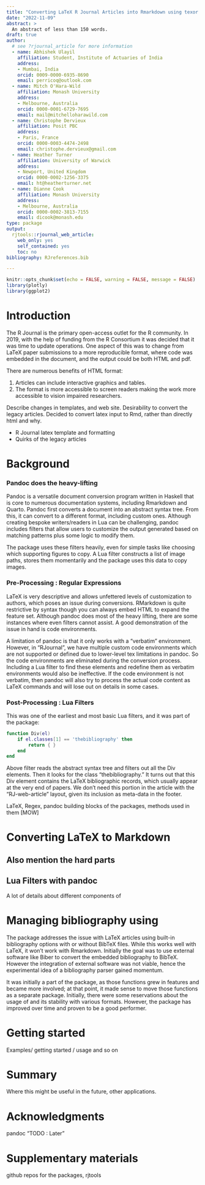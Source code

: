 ```yaml
---
title: "Converting LaTeX R Journal Articles into Rmarkdown using texor and rebib"
date: "2022-11-09"
abstract: >
  An abstract of less than 150 words.
draft: true
author:  
  # see ?rjournal_article for more information
  - name: Abhishek Ulayil
    affiliation: Student, Institute of Actuaries of India
    address:
    - Mumbai, India
    orcid: 0009-0000-6935-8690
    email: perricoq@outlook.com
  - name: Mitch O'Hara-Wild
    affiliation: Monash University
    address:
    - Melbourne, Australia
    orcid: 0000-0001-6729-7695
    email: mail@mitchelloharawild.com
  - name: Christophe Dervieux
    affiliation: Posit PBC
    address:
    - Paris, France
    orcid: 0000-0003-4474-2498
    email: christophe.dervieux@gmail.com
  - name: Heather Turner
    affiliation: University of Warwick
    address:
    - Newport, United Kingdom
    orcid: 0000-0002-1256-3375
    email: ht@heatherturner.net
  - name: Dianne Cook
    affiliation: Monash University
    address:
    - Melbourne, Australia
    orcid: 0000-0002-3813-7155
    email: dicook@monash.edu
type: package
output: 
  rjtools::rjournal_web_article:
    web_only: yes
    self_contained: yes
    toc: no
bibliography: RJreferences.bib

---
```


```r
knitr::opts_chunk$set(echo = FALSE, warning = FALSE, message = FALSE)
library(plotly)
library(ggplot2)
```

# Introduction

The R Journal is the primary open-access outlet for the R community. In 2019, with the help of funding from the R Consortium it was decided that it was time to update operations. One aspect of this was to change from LaTeX paper submissions to a more reproducible format, where code was embedded in the document, and the output could be both HTML and pdf. 

There are numerous benefits of HTML format: 

1. Articles can include interactive graphics and tables.
2. The format is more accessible to screen readers making the work more accessible to vision impaired researchers.

<!-- traditional HTML is the most universally accessible format - Australian Human Rights Commission https://humanrights.gov.au/our-work/disability-rights/world-wide-web-access-disability-discrimination-act-advisory-notes-ver and https://printdisability.org -->

Describe changes in templates, and web site. Desirability to convert the legacy articles. Decided to convert latex input to Rmd, rather than directly html and why.

- R Journal latex template and formatting
- Quirks of the legacy articles

# Background


### Pandoc does the heavy-lifting

Pandoc is a versatile document conversion program written in Haskell that is core
to numerous documentation systems, including Rmarkdown and Quarto. Pandoc first 
converts a document into an abstract syntax tree. From this, it can convert to a
different format, including custom ones. Although creating bespoke writers/readers
in Lua can be challenging, pandoc includes filters that allow users to customize 
the output generated based on matching patterns plus some logic to modify them. 

The \CRANpkg{texor} package uses these filters heavily, even for simple tasks like choosing
which supporting figures to copy. A Lua filter constructs a list of image paths, 
stores them momentarily and the package uses this data to copy images.


### Pre-Processing : Regular Expressions 

LaTeX is very descriptive and allows unfettered levels of customization to authors,
which poses an issue during conversions. RMarkdown is quite restrictive by 
syntax though you can always embed HTML to expand the feature set. Although 
pandoc does most of the heavy lifting, there are some instances where even 
filters cannot assist. A good demonstration of the issue in hand is code 
environments.

A limitation of pandoc is that it only works with a "verbatim" environment. 
However, in "RJournal",  we have multiple custom code environments which are not
supported or defined due to lower-level tex limitations in pandoc. So the code 
environments are eliminated during the conversion process. Including a Lua filter
to find these elements and redefine them as verbatim environments would also be 
ineffective. If the code environment is not verbatim, then pandoc will also try 
to process the actual code content as LaTeX commands and will lose out on 
details in some cases. 	

### Post-Processing : Lua Filters

This was one of the earliest and most basic Lua filters, and it was part of the 
\CRANpkg{texor} package:

```Lua
function Div(el)
    if el.classes[1] == 'thebibliography' then
        return { }
    end
end
```

Above filter reads the abstract syntax tree and filters out all the Div elements.
Then it looks for the class "thebibliography." It turns out that this Div element 
contains the LaTeX bibliographic records, which usually appear at the very end 
of papers. We don't need this portion in the article with the "RJ-web-article" 
layout,  given its inclusion as meta-data in the footer.


LaTeX, Regex, pandoc
building blocks of the packages, methods used in them [MOW]

# Converting LaTeX to Markdown

## Also mention the hard parts
## Lua Filters with pandoc
A lot of details about different components of \CRANpkg{texor}

# Managing bibliography using \CRANpkg{rebib}

The \CRANpkg{rebib} package addresses the issue with LaTeX articles using 
built-in bibliography options with or without BibTeX files. While this works 
well with LaTeX, it won't work with Rmarkdown. Initially the goal was to use 
external software like Biber to convert the embedded bibliography to BibTeX. 
However the integration of external software was not viable, hence the 
experimental idea of a bibliography parser gained momentum. 

It was initially a part of the \CRANpkg{texor} package, as those functions grew 
in features and became more involved; at that point, it made sense to move those
functions as a separate package. Initially, there were some reservations about 
the usage of \CRANpkg{rebib} and its stability with various formats. However,
the package has improved over time and proven to be a good performer.


# Getting started 
 
 Examples/ getting started / usage and so on
 
# Summary

Where this might be useful in the future, other applications.

# Acknowledgments
pandoc
 "TODO : Later"
 
# Supplementary materials
 github repos for the packages, rjtools



